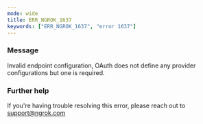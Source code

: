 ```yaml
---
mode: wide
title: ERR_NGROK_1637
keywords: ["ERR_NGROK_1637", "error 1637"]
---
```



### Message

Invalid endpoint configuration, OAuth does not define any provider configurations but one is required.

<ErrorDetails />

### Further help

If you're having trouble resolving this error, please reach out to [support@ngrok.com](mailto:support@ngrok.com?subject=Help%20with%20ERR_NGROK_1637)
